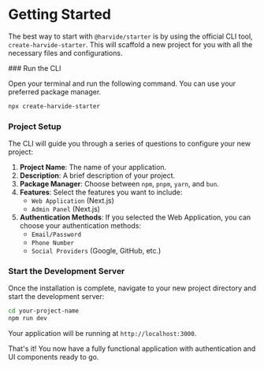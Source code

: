 
# Getting Started

The best way to start with `@harvide/starter` is by using the official CLI tool, `create-harvide-starter`. This will scaffold a new project for you with all the necessary files and configurations.

<Steps>
### Run the CLI

Open your terminal and run the following command. You can use your preferred package manager.

```bash
npx create-harvide-starter
```

### Project Setup

The CLI will guide you through a series of questions to configure your new project:

1.  **Project Name**: The name of your application.
2.  **Description**: A brief description of your project.
3.  **Package Manager**: Choose between `npm`, `pnpm`, `yarn`, and `bun`.
4.  **Features**: Select the features you want to include:
    - `Web Application` (Next.js)
    - `Admin Panel` (Next.js)
5.  **Authentication Methods**: If you selected the Web Application, you can choose your authentication methods:
    - `Email/Password`
    - `Phone Number`
    - `Social Providers` (Google, GitHub, etc.)

### Start the Development Server

Once the installation is complete, navigate to your new project directory and start the development server:

```bash
cd your-project-name
npm run dev
```

Your application will be running at `http://localhost:3000`.

</Steps>

That's it! You now have a fully functional application with authentication and UI components ready to go.
